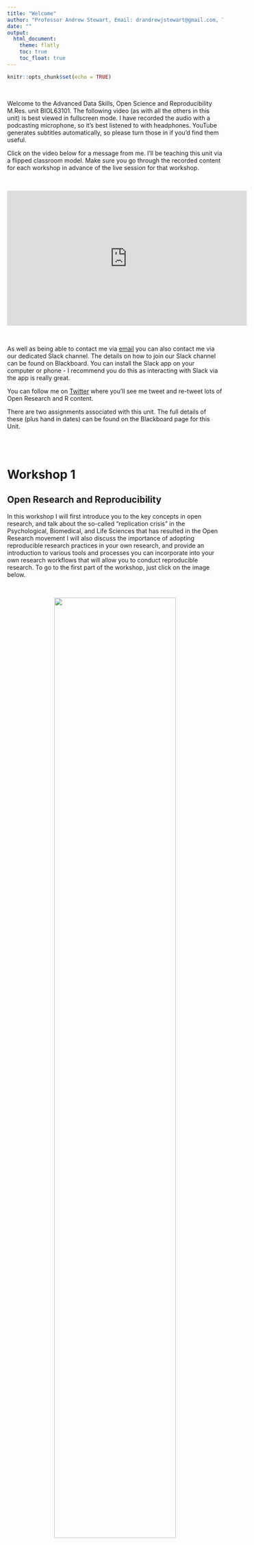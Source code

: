 ```yaml
---
title: "Welcome"
author: "Professor Andrew Stewart, Email: drandrewjstewart@gmail.com, Twitter: @ajstewart_lang"
date: ""
output: 
  html_document:
    theme: flatly
    toc: true
    toc_float: true  
---
```


```r
knitr::opts_chunk$set(echo = TRUE)
```

  

Welcome to the Advanced Data Skills, Open Science and Reproducibility M.Res. unit BIOL63101. The following video (as with all the others in this unit) is best viewed in fullscreen mode. I have recorded the audio with a podcasting microphone, so it's best listened to with headphones. YouTube generates subtitles automatically, so please turn those in if you'd find them useful.

Click on the video below for a message from me. I'll be teaching this unit via a flipped classroom model. Make sure you go through the recorded content for each workshop in advance of the live session for that workshop. 

  

<center>

<iframe width="560" height="315" src="https://youtube.com/embed/h_A9ti884dY" frameborder="0" data-external="1" allowfullscreen>

</iframe>

</center>

  

As well as being able to contact me via [email](mailto:drandrewjstewart@gmail.com) you can also contact me via our dedicated Slack channel. The details on how to join our Slack channel can be found on Blackboard. You can install the Slack app on your computer or phone - I recommend you do this as interacting with Slack via the app is really great.

You can follow me on [Twitter](https://twitter.com/ajstewart_lang?lang=en) where you'll see me tweet and re-tweet lots of Open Research and R content.

There are two assignments associated with this unit. The full details of these (plus hand in dates) can be found on the Blackboard page for this Unit.

   \
  

# Workshop 1

## Open Research and Reproducibility

In this workshop I will first introduce you to the key concepts in open research, and talk about the so-called "replication crisis" in the Psychological, Biomedical, and Life Sciences that has resulted in the Open Research movement I will also discuss the importance of adopting reproducible research practices in your own research, and provide an introduction to various tools and processes you can incorporate into your own research workflows that will allow you to conduct reproducible research. To go to the first part of the workshop, just click on the image below.

<center>

 

[![](images/open_research.png){width="75%"}](https://ajstewartlang.github.io/01_open_research_and_reproducibility/knitted_workshop/01_open_research_and_reproducibility.html)

   

</center>

## Experimental Power

The second part of this workshop covers experimental power (and why it is important). One of the insights revealed by the "replication crisis" is that very often research is underpowered for the effect size of interest (i.e., even if the effect is there, your experiment is unlikely to find it). Many of the issues stem from researchers not spending sufficient time considering the power aspects of their research design. In this workshop, I'll provide you with an overview of some of the issues - just click on the image below to view this second part of the workshop:

<center>

 

[![](images/experimental_power.png){width="75%"}](https://ajstewartlang.github.io/13_experimental_power/knitted_workshop/13_experimental_power.html)

   

</center>

## Open Source Software

The third part of the workshop involves a very brief overview of open source software, the use of which is arguably key for researchers to be able to adopt open and reproducible research workflows. To view this third part, just click on the image below.

<center>

 

[![](images/open_source.png){width="75%"}](https://ajstewartlang.github.io/24_open_source/knitted_workshop/24_open_source.html)

   

</center>

  

# Workshop 2

## Starting with R and RStudio Desktop

In this workshop I'll introduce you to R (the language) and RStudio Desktop (the environment we use to interact with the language). I've also added a link to a great talk by the founder of RStudio, J.J. Alaire. At the end of the workshop I have put together a video which will show you how to run your first R script.

<center>

 

[![](images/starting_with_r.png){width="75%"}](https://ajstewartlang.github.io/02_starting_with_r/knitted_workshop/02_starting_with_r.html)

   

</center>

  

# Workshop 3

## Data Wrangling

In this workshop I will introduce you to a number of key packages known as the `Tidyverse` These packages contain a large number of functions for working with data in tidy format. By making our data wrangling reproducible (i.e., by coding it in R), we can easily re-run this stage of our analysis pipeline as new data gets added. Reproducibility of the data wrangling stage is a key part of the analysis process and often gets overlooked in terms of needing to ensure it is reproducible. There are two parts to this workshop. The first focuses on data wrangling/tidying. To go to this first part, just click on the image below.

<center>

 

[![](images/data_wrangling.png){width="75%"}](https://ajstewartlang.github.io/03_data_wrangling/knitted_workshop/03_data_wrangling.html)

 

</center>

  

## Summarising Your Data

Once you have completed this first part and have your R script up and running, click on the image below for the second part where you'll learn how to aggregate and summarise your data.

<center>

 

[![](images/summarising_your_data.png){width="75%"}](https://ajstewartlang.github.io/04_summarising_your_data/knitted_workshop/04_summarising_your_data.html)

   

</center>

  

# Workshop 4

## Data Visualisation

In this workshop we will explore the basics of Data Visualization using R. You'll have the opportunity to write an R script on your own computer that will generate some nice data visualisations. Just click on the image below to start.

<center>

 

[![](images/data_vis.png){width="75%"}](https://ajstewartlang.github.io/06_data_visualisation/knitted_workshop/06_data_visualisation)

 

</center>

  

# Workshop 5

## R Markdown

In this workshop I will show you how to generate a report in `.html` format using R Markdown. Reports written using R Markdown allow you to combine narrative that you've written alongwith R code chunks, and the output associated with those code chunks all in one `knitted` document. The assignments for this unit need to be produced using R Markdown.

<center>

 

[![](images/introduction_to_r_markdown.png){width="75%"}](https://ajstewartlang.github.io/19_introduction_to_r_markdown/knitted_workshop/19_introduction_to_r_markdown.html)

 

</center>

  

# Workshop 6

## Regression Part 1

In this workshop we will explore Simple Regression in the context of the General Linear Model (GLM). You will also have the opportunity to build some regression models where you predict an outcome variable on the basis of one predictor. You will also learn how to run model diagnostics to ensure you are not violating any key assumptions of regression.

<center>

 

[![](images/glm_regression_pt1.png){width="75%"}](https://ajstewartlang.github.io/09_glm_regression_pt1/knitted_workshop/09_glm_regression_pt1.html)

 

</center>

  

# Workshop 7

## Regression Part 2

In this workshop will explore Multiple Regression in the context of the General Linear Model (GLM). Multiple Regressions builds on Simple Regression, except that having one predictor (as is the case with Simple Regression) we will be dealing with multiple predictors. Again, you will have the opporunity to build some regression models and use various methods to decide which one is 'best'. You will also learn how to run model disagnostics for these models as you did in the case of Simple Regression.

<center>

 

[![](images/glm_regression_pt2.png){width="75%"}](https://ajstewartlang.github.io/10_glm_regression_pt2/knitted_workshop/10_glm_regression_pt2.html)

 

</center>

  

# Workshop 8

## ANOVA Part 1

In this workshop we will explore Analysis of Variance (ANOVA) in the context of model building in R for between participants designs, repeated measures designs, and factorial designs. You will learn how to use the {afex} package for building models with Type III Sums of Squares, and the {emmeans} package to conduct follow up tests to explore main effects and interactions.

<center>

 

[![](images/glm_anova_pt1.png){width="75%"}](https://ajstewartlang.github.io/11_glm_anova_pt1/knitted_workshop/11_glm_anova_pt1.html)

 

</center>

  

# Workshop 9

## ANOVA Part 2

In this workshop we will build on Workshop 8 to explore Analysis of Covariance (ANCOVA). In this workshop we will also examine ANOVA and ANCOVA as special cases of regression and see how we can build both via a linear model. By then doing this yourselves, you wil hopefully be convinced that ANOVA and regression are really the same thing.

<center>

 

[![](images/glm_anova_pt2.png){width="75%"}](https://ajstewartlang.github.io/12_glm_anova_pt2/knitted_workshop/12_glm_anova_pt2.html)

 

</center>

  

# Workshop 10

This workshop will introduce you to Binder, a tool for allowing you to reproduce your computational environment, as well as your code and data, and share all of these with a collaborator via sharing a simple web link.

<center>

 

[![](images/binder.png){width="75%"}](https://ajstewartlang.github.io/23_introduction_to_binder/knitted_workshop/23_introduction_to_binder.html)

 

</center>

  

## Technical Details

The structure for this unit was very much inspired by the [Sharing At Short Notice](https://rstudio.com/resources/webinars/sharing-on-short-notice-how-to-get-your-materials-online-with-r-markdown/) webinar by Alison Hill and Desirée De Leon.

The repo for each workshop can be accessed via the 'Improve this Workshop' link at the bottom of each workshop page. The workshops and this website were all written using [R Markdown](https://rmarkdown.rstudio.com/) and the website is hosted on [Netlify](https://www.netlify.com/) via continunous deployment from [this GitHub repository](https://github.com/ajstewartlang/MRes_BIOL63101).

The source code for each of the Workshops above is licensed under the [MIT license](https://opensource.org/licenses/MIT), and the lecture content under [CC-BY](https://creativecommons.org/licenses/by/4.0/).

